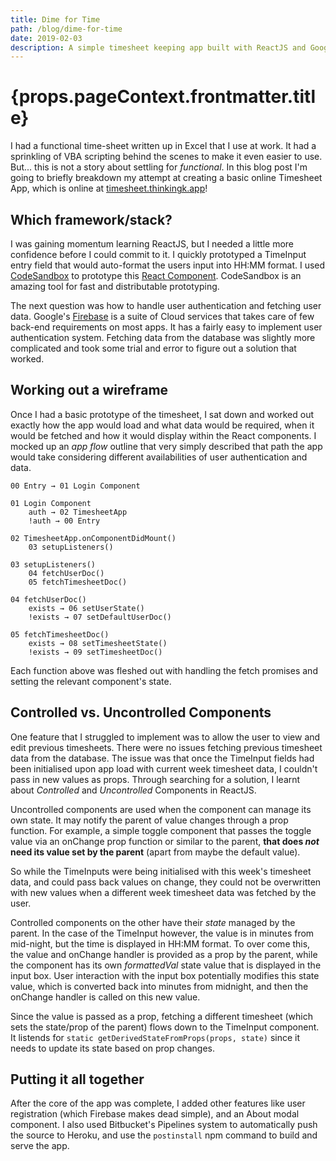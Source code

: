 ```yaml
---
title: Dime for Time
path: /blog/dime-for-time
date: 2019-02-03
description: A simple timesheet keeping app built with ReactJS and Google Firebase in the back-end.
---
```



<Page>

<h1>{props.pageContext.frontmatter.title}</h1>

I had a functional time-sheet written up in Excel that I use at work. It had a sprinkling of VBA scripting behind the scenes to make it even easier to use. But... this is not a story about settling for _functional_. In this blog post I'm going to briefly breakdown my attempt at creating a basic online Timesheet App, which is online at [timesheet.thinkingk.app](https://timesheet.thinkingk.app)!

## Which framework/stack?

I was gaining momentum learning ReactJS, but I needed a little more confidence before I could commit to it. I quickly prototyped a TimeInput entry field that would auto-format the users input into HH:MM format. I used [CodeSandbox](https://codesandbox.io) to prototype this [React Component](https://codesandbox.io/embed/k86yn204o). CodeSandbox is an amazing tool for fast and distributable prototyping.

The next question was how to handle user authentication and fetching user data. Google's [Firebase](https://firebase.google.com/) is a suite of Cloud services that takes care of few back-end requirements on most apps. It has a fairly easy to implement user authentication system. Fetching data from the database was slightly more complicated and took some trial and error to figure out a solution that worked.

## Working out a wireframe

Once I had a basic prototype of the timesheet, I sat down and worked out exactly how the app would load and what data would be required, when it would be fetched and how it would display within the React components. I mocked up an _app flow_ outline that very simply described that path the app would take considering different availabilities of user authentication and data.

```
00 Entry → 01 Login Component

01 Login Component
    auth → 02 TimesheetApp
    !auth → 00 Entry

02 TimesheetApp.onComponentDidMount()
    03 setupListeners()

03 setupListeners()
    04 fetchUserDoc()
    05 fetchTimesheetDoc()

04 fetchUserDoc()
    exists → 06 setUserState()
    !exists → 07 setDefaultUserDoc()

05 fetchTimesheetDoc()
    exists → 08 setTimesheetState()
    !exists → 09 setTimesheetDoc()
```

Each function above was fleshed out with handling the fetch promises and setting the relevant component's state.

## Controlled vs. Uncontrolled Components

One feature that I struggled to implement was to allow the user to view and edit previous timesheets. There were no issues fetching previous timesheet data from the database. The issue was that once the TimeInput fields had been initialised upon app load with current week timesheet data, I couldn't pass in new values as props. Through searching for a solution, I learnt about _Controlled_ and _Uncontrolled_ Components in ReactJS.

Uncontrolled components are used when the component can manage its own state. It may notify the parent of value changes through a prop function. For example, a simple toggle component that passes the toggle value via an onChange prop function or similar to the parent, **that does _not_ need its value set by the parent** (apart from maybe the default value).

So while the TimeInputs were being initialised with this week's timesheet data, and could pass back values on change, they could not be overwritten with new values when a different week timesheet data was fetched by the user.

Controlled components on the other have their _state_ managed by the parent. In the case of the TimeInput however, the value is in minutes from mid-night, but the time is displayed in HH:MM format. To over come this, the value and onChange handler is provided as a prop by the parent, while the component has its own _formattedVal_ state value that is displayed in the input box. User interaction with the input box potentially modifies this state value, which is converted back into minutes from midnight, and then the onChange handler is called on this new value.

Since the value is passed as a prop, fetching a different timesheet (which sets the state/prop of the parent) flows down to the TimeInput component. It listends for `static getDerivedStateFromProps(props, state)` since it needs to update its state based on prop changes.

## Putting it all together

After the core of the app was complete, I added other features like user registration (which Firebase makes dead simple), and an About modal component. I also used Bitbucket's Pipelines system to automatically push the source to Heroku, and use the `postinstall` npm command to build and serve the app.

</Page>
